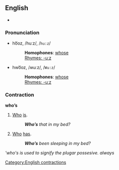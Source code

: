 ==English==

*{{audio|en-us-who's.ogg|Audio (US)}}

===Pronunciation===
*ho͞oz, /huːz/, /<tt>hu:z</tt>/
*:'''Homophones''': [[whose]]
*:[[Rhymes:English:-uːz|Rhymes: -uːz]]
*hwo͞oz, /ʍuːz/, /<tt>Wu:z</tt>/
*:'''Homophones''': [[whose]]
*:[[Rhymes:English:-uːz|Rhymes: -uːz]]

===Contraction===
'''who’s'''

#[[Who]] [[is]].
#:'''''Who’s''' that in my bed?''
#[[Who]] [[has]].
#:'''''Who’s''' been sleeping in my bed?''

[[Category:English contractions]]
'''who's is used to signify the plugar possesive. always''